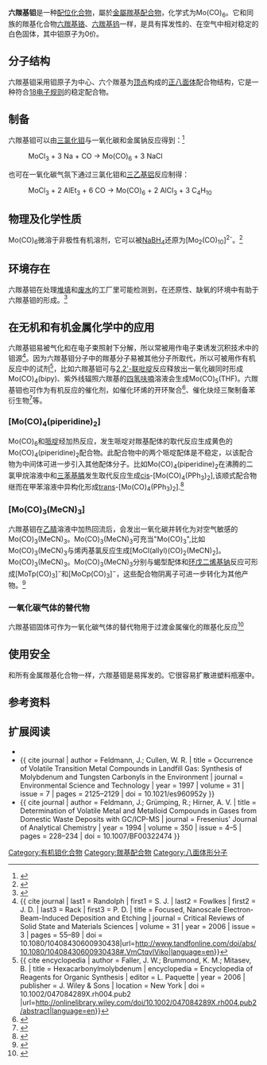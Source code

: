 {{Chembox
| Verifiedfields = changed
| Watchedfields = changed
| verifiedrevid = 268875245
| ImageFileL1 = Molybdenum-hexacarbonyl-2D.png
|  ImageFileL1_Ref = {{chemboximage|correct|??}}
|  ImageSizeL1 = 121
|  ImageNameL1 = Stereo, skeletal formula of molybdenum hexacarbonyl
| ImageFileR1 = Molybdenum-hexacarbonyl-from-xtal-3D-balls.png
|  ImageFileR1_Ref = {{chemboximage|correct|??}}
|  ImageSizeR1 = 121
|  ImageNameR1 = Ball and stick model of molybdenum hexacarbonyl
| ImageFile2 = Mocarbonyl.JPG
|  ImageFile2_Ref = {{chemboximage|correct|??}}
|  ImageSize2 = 244
|  ImageName2 = Sample of molybdenum hexacarbonyl
| IUPACName = 六羰基钼(0)
| SystematicName = Hexacarbonylmolybdenum<ref>{{Cite web | title = Hexacarbonylmolybdenum (CHEBI:30508) | url = https://www.ebi.ac.uk/chebi/searchId.do?chebiId=30508 | work = Chemical Entities of Biological Interest (ChEBI) | location = UK | publisher = European Bioinformatics Institute | accessdate = 2014-07-09 | archive-date = 2017-08-25 | archive-url = https://web.archive.org/web/20170825022324/https://www.ebi.ac.uk/chebi/searchId.do?chebiId=30508 | dead-url = no }}</ref>
| Section1 = {{Chembox Identifiers
|  CASNo = 13939-06-5
|   CASNo_Ref = {{cascite|correct|CAS}}
|  PubChem = 98885
|   PubChem_Ref = {{Pubchemcite|correct|pubchem}}
|  ChemSpiderID = 21428397
|   ChemSpiderID_Ref = {{chemspidercite|changed|chemspider}}
|  EINECS = 237-713-3
|  UNNumber = 3466
|  MeSHName = Hexacarbonylmolybdenum
|  ChEBI_Ref = {{ebicite|changed|EBI}}
| ChEBI = 30508
|  Gmelin = 3798, 562210
|  SMILES = [O]#C[Mo](C#[O])(C#[O])(C#[O])(C#[O])C#[O]
|  StdInChI = 1S/6CO.Mo/c6*1-2;
|   StdInChI_Ref = {{stdinchicite|changed|chemspider}}
|  StdInChIKey = KMKBZNSIJQWHJA-UHFFFAOYSA-N
|   StdInChIKey_Ref = {{stdinchicite|changed|chemspider}}
}}
| Section2 = {{Chembox Properties
|  Formula = Mo(CO)<sub>6</sub>
|  ExactMass = 265.874895578 g mol<sup>-1</sup>
|  Appearance = 有亮白色光泽的晶体
|  Density = 1.96 g cm<sup>-3</sup>
|  MeltingPtC = 150
|  BoilingPtC = 156
}}
| Section3 = {{Chembox Structure
|  CrystalStruct = 正交晶系
|  Coordination = 八面体
|  Dipole = 0 D
}}
| Section4 = {{Chembox Thermochemistry
|  DeltaHf = -989.1 kJ mol<sup>-1</sup>
|  DeltaHc = -2123.4 kJ mol<sup>-1</sup>
}}
| Section5 = {{Chembox Hazards
|  ExternalMSDS = [http://ptcl.chem.ox.ac.uk/MSDS/HE/hexacarbonylmolybdenum.html External MSDS]
|  EUClass = {{Hazchem T+}}(剧毒)
|  RPhrases = {{R26/27/28}}
|  SPhrases = {{S1/2}}, {{S36/37/39}}, {{S45}}
}}
| Section6 = {{Chembox Related
|  OtherCpds = [[六羰基铬|六羰基铬]]<br />
[[六羰基钨|六羰基钨]]
}}
}}

'''六羰基钼'''是一种[[配位化合物|配位化合物]]，屬於[[金屬羰基配合物|金屬羰基配合物]]，化学式为Mo(CO)<sub>6</sub>。它和同族的羰基化合物[[六羰基铬|六羰基铬]]、[[六羰基钨|六羰基钨]]一样，是具有挥发性的、在空气中相对稳定的白色固体，其中钼原子为0价。

==分子结构==
六羰基钼采用钼原子为中心、六个羰基为[[頂點_(幾何)|顶点]]构成的[[八面体形分子构型|正八面体]]配合物结构，它是一种符合[[18电子规则|18电子规则]]的稳定配合物。

==制备==
六羰基钼可以由[[三氯化钼|三氯化钼]]与一氧化碳和金属钠反应得到：<ref name=gdpw>{{cite book|title=高等配位化学|editor=朱龙观|publisher=华东理工大学出版社|chapter=5.3.3 金属羰基化合物的合成|isbn=|language=zh}}</ref>
: MoCl<sub>3</sub> + 3 Na + CO → Mo(CO)<sub>6</sub> + 3 NaCl
也可在一氧化碳气氛下通过三氯化钼和[[三乙基铝|三乙基铝]]反应制得：
: MoCl<sub>3</sub> + 2 AlEt<sub>3</sub> + 6 CO → Mo(CO)<sub>6</sub> + 2 AlCl<sub>3</sub> + 3 C<sub>4</sub>H<sub>10</sub>

==物理及化学性质==
Mo(CO)<sub>6</sub>微溶于非极性有机溶剂，它可以被[[硼氢化钠|NaBH<sub>4</sub>]]还原为[Mo<sub>2</sub>(CO)<sub>10</sub>]<sup>2-</sup>。<ref name=w8>{{cite book|series= 无机化学丛书|title=第八卷 钛分族 钒分族 铬分族|chapter=π酸配体的钼化合物|publisher=科学出版社|page=462|language=zh}}</ref>

==环境存在==
六羰基钼在处理[[堆填|堆填]]和[[废水|废水]]的工厂里可能检测到，在还原性、缺氧的环境中有助于六羰基钼的形成。<ref>{{cite journal | author = Feldmann, J. | title = Determination of Ni(CO)<sub>4</sub>, Fe(CO)<sub>5</sub>, Mo(CO)<sub>6</sub>, and W(CO)<sub>6</sub> in Sewage Gas by Using Cryotrapping Gas Chromatography Inductively Coupled Plasma Mass Spectrometry | journal = Journal of Environmental Monitoring | year = 1999 | volume = 1 | issue = 1 | pages = 33–37 | doi = 10.1039/a807277i | url = http://pubs.rsc.org/en/Content/ArticleLanding/1999/EM/A807277I | language = en | access-date = 2015-12-03 | archive-date = 2018-06-11 | archive-url = https://web.archive.org/web/20180611091340/http://pubs.rsc.org/en/Content/ArticleLanding/1999/EM/a807277i | dead-url = no }}</ref>

==在无机和有机金属化学中的应用==
六羰基钼易被气化和在电子束照射下分解，所以常被用作电子束诱发沉积技术中的钼源<ref name="r1">{{ cite journal | last1 = Randolph | first1 = S. J. | last2 = Fowlkes | first2 = J. D. | last3 = Rack | first3 = P. D. | title = Focused, Nanoscale Electron-Beam-Induced Deposition and Etching | journal = Critical Reviews of Solid State and Materials Sciences | volume = 31 | year = 2006 | issue = 3 | pages = 55–89 | doi = 10.1080/10408430600930438|url=http://www.tandfonline.com/doi/abs/10.1080/10408430600930438#.VmCtqvlViko|language=en}}</ref>。因为六羰基钼分子中的羰基分子易被其他分子所取代，所以可被用作有机反应中的试剂<ref>{{ cite encyclopedia | author = Faller, J. W.; Brummond, K. M.; Mitasev, B. | title = Hexacarbonylmolybdenum | encyclopedia = Encyclopedia of Reagents for Organic Synthesis | editor = L. Paquette | year = 2006 | publisher = J. Wiley & Sons | location = New York | doi = 10.1002/047084289X.rh004.pub2 |url=http://onlinelibrary.wiley.com/doi/10.1002/047084289X.rh004.pub2/abstract|language=en}}</ref>，比如六羰基钼可与[[2,2'-联吡啶|2,2'-联吡啶]]反应释放出一氧化碳同时形成Mo(CO)<sub>4</sub>(bipy)、紫外线辐照六羰基的[[四氢呋喃|四氢呋喃]]溶液会生成Mo(CO)<sub>5</sub>(THF)。六羰基钼也可作为有机反应的催化剂，如催化环烯的开环聚合<ref>{{cite journal|author=刘德海 蔡潮钟|title=六羰基钼体系催化环烯的开环聚合|journal=应用化学|year=1995|issue=05|language=zh}}</ref>、催化炔烃三聚制备苯衍生物<ref>{{cite journal|author=刘宇宙 周立山 席婵娟|title=Mo(CO)<sub>6</sub>催化炔烃三聚制备苯衍生物|journal=化学学报|year=2006|volume=64|issue=03|page=266|url=http://sioc-journal.cn/Jwk_hxxb/CN/abstract/abstract333831.shtml|language=zh|access-date=2015-12-03|archive-date=2020-05-18|archive-url=https://web.archive.org/web/20200518163523/http://sioc-journal.cn/Jwk_hxxb/CN/abstract/abstract333831.shtml|dead-url=no}}</ref>等。

===[Mo(CO)<sub>4</sub>(piperidine)<sub>2</sub>]===
Mo(CO)<sub>6</sub>和[[哌啶|哌啶]]经加热反应，发生哌啶对羰基配体的取代反应生成黄色的Mo(CO)<sub>4</sub>(piperidine)<sub>2</sub>配合物。此配合物中的两个哌啶配体是不稳定，以该配合物为中间体可进一步引入其他配体分子。比如Mo(CO)<sub>4</sub>(piperidine)<sub>2</sub>在沸腾的二氯甲烷溶液中和[[三苯基膦|三苯基膦]]发生取代反应生成[[顺反异构|cis]]-[Mo(CO)<sub>4</sub>(PPh<sub>3</sub>)<sub>2</sub>],该顺式配合物继而在甲苯溶液中异构化形成[[顺反异构|trans]]-[Mo(CO)<sub>4</sub>(PPh<sub>3</sub>)<sub>2</sub>].<ref>{{cite journal | last1 = Darensbourg | first1 = D. J. | last2 = Kump | first2 = R. L. | title = A Convenient Synthesis of ''cis''-Mo(CO)<sub>4</sub>L<sub>2</sub> Derivatives (L = Group 5a Ligand) and a Qualitative Study of Their Thermal Reactivity toward Ligand Dissociation | journal = [[无机化学_(期刊)|Inorganic Chemistry]] | year = 1978 | volume = 17 | issue = 9 | pages = 2680–2682 | doi = 10.1021/ic50187a062 | language = en | url = http://pubs.acs.org/doi/abs/10.1021/ic50187a062 | access-date = 2015-12-03 | archive-date = 2021-06-19 | archive-url = https://web.archive.org/web/20210619192236/https://pubs.acs.org/doi/abs/10.1021/ic50187a062 }}</ref>

===[Mo(CO)<sub>3</sub>(MeCN)<sub>3</sub>]===
六羰基钼在[[乙腈|乙腈]]溶液中加热回流后，会发出一氧化碳并转化为对空气敏感的Mo(CO)<sub>3</sub>(MeCN)<sub>3</sub>。Mo(CO)<sub>3</sub>(MeCN)<sub>3</sub>可充当"Mo(CO)<sub>3</sub>",比如Mo(CO)<sub>3</sub>(MeCN)<sub>3</sub>与烯丙基氯反应生成[MoCl(allyl)(CO)<sub>2</sub>(MeCN)<sub>2</sub>]。Mo(CO)<sub>3</sub>(MeCN)<sub>3</sub>。Mo(CO)<sub>3</sub>(MeCN)<sub>3</sub>分别与蝎型配体和[[环戊二烯基钠|环戊二烯基钠]]反应可形成[MoTp(CO)<sub>3</sub>]<sup>−</sup>和[MoCp(CO)<sub>3</sub>]<sup>−</sup>，这些配合物阴离子可进一步转化为其他产物。<ref>{{cite book | author = Elschenbroich, C.; Salzer, A. | title = Organometallics : A Concise Introduction | edition = 2nd | year = 1992 | publisher = Wiley-VCH | location = [[韦因海姆|Weinheim]] | isbn = 3-527-28165-7|language=en}}</ref>

===一氧化碳气体的替代物===
六羰基钼固体可作为一氧化碳气体的替代物用于过渡金属催化的羰基化反应<ref>{{cite journal|author=Luke R. Odell, Francesco Russo, Mats Larhed|title=Molybdenum Hexacarbonyl Mediated CO Gas-Free Carbonylative Reactions|journal=Synlett|year=2012|issue=5|page=685-698|url=https://www.thieme-connect.com/products/ejournals/abstract/10.1055/s-0031-1290350|language=en|doi=10.1055/s-0031-1290350|access-date=2015-12-04|archive-date=2016-03-04|archive-url=https://web.archive.org/web/20160304090209/https://www.thieme-connect.com/products/ejournals/abstract/10.1055/s-0031-1290350|dead-url=no}}</ref>

==使用安全==
和所有金属羰基化合物一样，六羰基钼是易挥发的。它很容易扩散进塑料瓶塞中。

==参考资料==
{{reflist}}

==扩展阅读==
* {{cite journal | author = Marradi, M. | title = SYNLETT Spotlight 119 Molybdenum Hexacarbonyl <nowiki>[</nowiki>Mo(CO)<sub>6</sub><nowiki>]</nowiki> | journal = Synlett | year = 2005 | volume = 2005 | issue = 7 | pages = 1195–1196 | doi = 10.1055/s-2005-865206 | url = https://www.thieme-connect.de/DOI/DOI?10.1055/s-2005-865206 | access-date = 2020-12-20 | archive-date = 2018-06-04 | archive-url = https://web.archive.org/web/20180604153826/https://www.thieme-connect.de/DOI/DOI?10.1055%2Fs-2005-865206 | dead-url = yes }}
* {{ cite journal | author = Feldmann, J.; Cullen, W. R. | title = Occurrence of Volatile Transition Metal Compounds in Landfill Gas: Synthesis of Molybdenum and Tungsten Carbonyls in the Environment | journal = Environmental Science and Technology | year = 1997 | volume = 31 | issue = 7 | pages = 2125–2129 | doi = 10.1021/es960952y }}
* {{ cite journal | author = Feldmann, J.; Grümping, R.; Hirner, A. V. | title = Determination of Volatile Metal and Metalloid Compounds in Gases from Domestic Waste Deposits with GC/ICP-MS | journal = Fresenius' Journal of Analytical Chemistry | year = 1994 | volume = 350 | issue = 4–5 | pages = 228–234 | doi = 10.1007/BF00322474 }}

{{钼化合物}}
{{羰基配合物}}

[[Category:有机钼化合物|Category:有机钼化合物]]
[[Category:羰基配合物|Category:羰基配合物]]
[[Category:八面体形分子|Category:八面体形分子]]